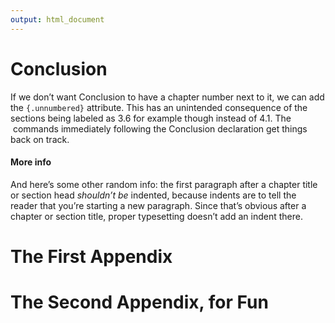 ```yaml
---
output: html_document
---
```


<!--
\chapter*{Conclusion}
         \addcontentsline{toc}{chapter}{Conclusion}
	\chaptermark{Conclusion}
	\markboth{Conclusion}{Conclusion}
  \setcounter{chapter}{5}
	\setcounter{section}{0}
	
	Here's a conclusion, demonstrating the use of all that manual incrementing and table of contents adding that has to happen if you use the starred form of the chapter command. The deal is, the chapter command in \LaTeX\ does a lot of things: it increments the chapter counter, it resets the section counter to zero, it puts the name of the chapter into the table of contents and the running headers, and probably some other stuff.
-->

# Conclusion {.unnumbered}
  \setcounter{chapter}{4}
	\setcounter{section}{0}



If we don't want Conclusion to have a chapter number next to it, we can add the `{.unnumbered}` attribute.  This has an unintended consequence of the sections being labeled as 3.6 for example though instead of 4.1.  The \LaTeX\ commands immediately following the Conclusion declaration get things back on track.

#### More info

And here's some other random info: the first paragraph after a chapter title or section head _shouldn't be_ indented, because indents are to tell the reader that you're starting a new paragraph. Since that's obvious after a chapter or section title, proper typesetting doesn't add an indent there.

<!--
If you feel it necessary to include an appendix, it goes here.
-->

\appendix

# The First Appendix

# The Second Appendix, for Fun
